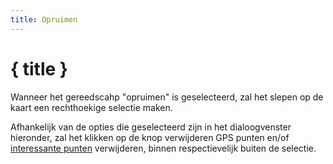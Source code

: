 ```yaml
---
title: Opruimen
---
```


<script>
</script>

# <SquareDashedMousePointer size="24" class="inline-block" style="margin-bottom: 5px" /> { title }

Wanneer het gereedscahp "opruimen" is geselecteerd, zal het slepen op de kaart een rechthoekige selectie maken.

Afhankelijk van de opties die geselecteerd zijn in het dialoogvenster hieronder, zal het klikken op de knop verwijderen GPS punten en/of [interessante punten](../gpx) verwijderen, binnen respectievelijk buiten de selectie.

<div class="flex flex-row justify-center">
    <Clean class="text-foreground p-3 border rounded-md shadow-lg" />
</div>
